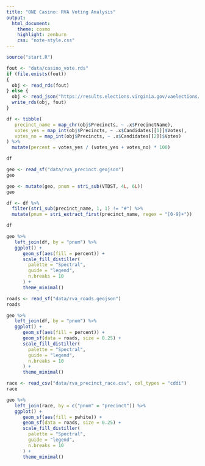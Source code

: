 ```yaml
---
title: "ONE Casino: RVA Voting Analysis"
output:
  html_document:
    theme: cosmo
    highlight: zenburn
    css: "note-style.css"
---
```


```r
source("start.R")
```

```r
fout <- "data/casino_vote.rds"
if (file.exists(fout))
{
  obj <- read_rds(fout)
} else {
  obj <- read_json("https://results.elections.virginia.gov/vaelections/2021%20November%20General/Json/Locality/RICHMOND_CITY/Casino_Gaming_(RICHMOND_CITY).json")
  write_rds(obj, fout)
}
```

```r
df <- tibble(
   precinct_name = map_chr(obj$Precincts, ~ .x$PrecinctName),
   votes_yes = map_int(obj$Precincts, ~ .x$Candidates[[1]]$Votes),
   votes_no = map_int(obj$Precincts, ~ .x$Candidates[[2]]$Votes)
) %>%
  mutate(percent = votes_yes / (votes_yes + votes_no) * 100)

df
```


```r
geo <- read_sf("data/rva_precinct.geojson")
geo
```


```r
geo <- mutate(geo, pnum = stri_sub(VTDST, 4L, 6L))
geo
```


```r
df <- df %>%
  filter(stri_sub(precinct_name, 1, 1) != "#") %>%
  mutate(pnum = stri_extract_first(precinct_name, regex = "[0-9]+"))

df
```



```r
geo %>%
   left_join(df, by = "pnum") %>%
   ggplot() +
      geom_sf(aes(fill = percent)) +
      scale_fill_distiller(
        palette = "Spectral",
      	guide = "legend",
      	n.breaks = 10
      ) +
      theme_minimal()
```


```r
roads <- read_sf("data/rva_roads.geojson")
roads
```


```r
geo %>%
   left_join(df, by = "pnum") %>%
   ggplot() +
      geom_sf(aes(fill = percent)) +
      geom_sf(data = roads, size = 0.25) +
      scale_fill_distiller(
        palette = "Spectral",
      	guide = "legend",
      	n.breaks = 10
      ) +
      theme_minimal()
```

```r
race <- read_csv("data/rva_precinct_race.csv", col_types = "cddi")
race
```

```r
geo %>%
   left_join(race, by = c("pnum" = "precinct")) %>%
   ggplot() +
      geom_sf(aes(fill = pwhite)) +
      geom_sf(data = roads, size = 0.25) +
      scale_fill_distiller(
        palette = "Spectral",
      	guide = "legend",
      	n.breaks = 10
      ) +
      theme_minimal()
```


